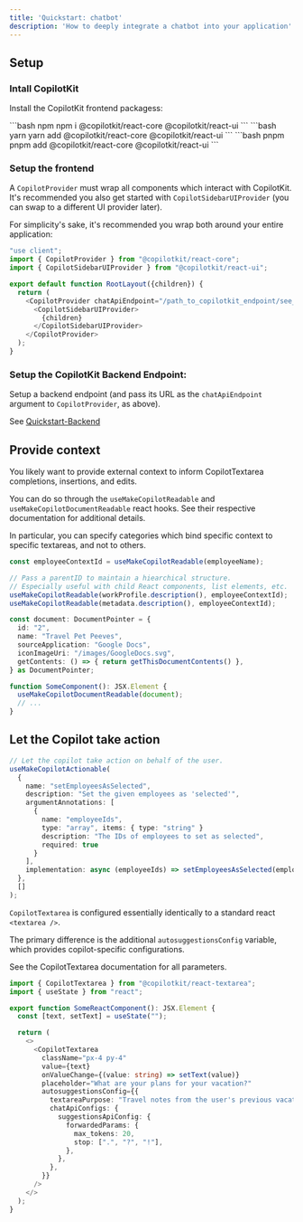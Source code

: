 ```yaml
---
title: 'Quickstart: chatbot'
description: 'How to deeply integrate a chatbot into your application'
---
```


## Setup

### Intall CopilotKit

Install the CopilotKit frontend packagess:

<CodeGroup>
  ```bash npm
  npm i @copilotkit/react-core @copilotkit/react-ui
  ``` 
  ```bash yarn
  yarn add @copilotkit/react-core @copilotkit/react-ui
  ```
  ```bash pnpm
  pnpm add @copilotkit/react-core @copilotkit/react-ui
  ```
</CodeGroup>

### Setup the frontend

A `CopilotProvider` must wrap all components which interact with CopilotKit.
It's recommended you also get started with `CopilotSidebarUIProvider` (you can swap to a different UI provider later).

For simplicity's sake, it's recommended you wrap both around your entire application:

```ts
"use client";
import { CopilotProvider } from "@copilotkit/react-core";
import { CopilotSidebarUIProvider } from "@copilotkit/react-ui";

export default function RootLayout({children}) {
  return (
    <CopilotProvider chatApiEndpoint="/path_to_copilotkit_endpoint/see_below">
      <CopilotSidebarUIProvider>
        {children}
      </CopilotSidebarUIProvider>
    </CopilotProvider>
  );
}
```

### Setup the CopilotKit Backend Endpoint:

Setup a backend endpoint (and pass its URL as the `chatApiEndpoint` argument to `CopilotProvider`, as above).

See [Quickstart-Backend](/getting-started/quickstart-backend.mdx)


## Provide context
You likely want to provide external context to inform CopilotTextarea completions, insertions, and edits.

You can do so through the `useMakeCopilotReadable` and `useMakeCopilotDocumentReadable` react hooks.
See their respective documentation for additional details.

In particular, you can specify categories which bind specific context to specific textareas, and not to others.

```ts
const employeeContextId = useMakeCopilotReadable(employeeName);

// Pass a parentID to maintain a hiearchical structure.
// Especially useful with child React components, list elements, etc.
useMakeCopilotReadable(workProfile.description(), employeeContextId);
useMakeCopilotReadable(metadata.description(), employeeContextId);

const document: DocumentPointer = {
  id: "2",
  name: "Travel Pet Peeves",
  sourceApplication: "Google Docs",
  iconImageUri: "/images/GoogleDocs.svg",
  getContents: () => { return getThisDocumentContents() },
} as DocumentPointer;

function SomeComponent(): JSX.Element {
  useMakeCopilotDocumentReadable(document);
  // ...
}
```


## Let the Copilot take action
```ts
// Let the copilot take action on behalf of the user.
useMakeCopilotActionable(
  {
    name: "setEmployeesAsSelected",
    description: "Set the given employees as 'selected'",
    argumentAnnotations: [
      {
        name: "employeeIds",
        type: "array", items: { type: "string" }
        description: "The IDs of employees to set as selected",
        required: true
      }
    ],
    implementation: async (employeeIds) => setEmployeesAsSelected(employeeIds),
  },
  []
);
```

`CopilotTextarea` is configured essentially identically to a standard react `<textarea />`.

The primary difference is the additional `autosuggestionsConfig` variable, which provides copilot-specific configurations.

See the CopilotTextarea documentation for all parameters. 

```ts
import { CopilotTextarea } from "@copilotkit/react-textarea";
import { useState } from "react";

export function SomeReactComponent(): JSX.Element {
  const [text, setText] = useState("");

  return (
    <>
      <CopilotTextarea
        className="px-4 py-4"
        value={text}
        onValueChange={(value: string) => setText(value)}
        placeholder="What are your plans for your vacation?"
        autosuggestionsConfig={{
          textareaPurpose: "Travel notes from the user's previous vacations. Likely written in a colloquial style, but adjust as needed.",
          chatApiConfigs: {
            suggestionsApiConfig: {
              forwardedParams: {
                max_tokens: 20,
                stop: [".", "?", "!"],
              },
            },
          },
        }}
      />
    </>
  );
}
```

